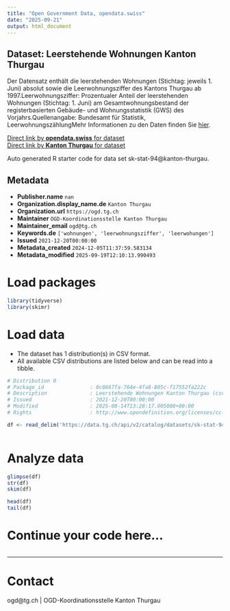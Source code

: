 ```yaml
---
title: "Open Government Data, opendata.swiss"
date: "2025-09-21"
output: html_document
---
```


## Dataset: Leerstehende Wohnungen Kanton Thurgau

Der Datensatz enthält die leerstehenden Wohnungen (Stichtag: jeweils 1. Juni) absolut sowie die Leerwohnungsziffer des Kantons Thurgau ab 1997.Leerwohnungsziffer: Prozentualer Anteil der leerstehenden Wohnungen (Stichtag: 1. Juni) am Gesamtwohnungsbestand der registerbasierten Gebäude- und Wohnungsstatistik (GWS) des Vorjahrs.Quellenangabe: Bundesamt für Statistik, LeerwohnungszählungMehr Informationen zu den Daten finden Sie [hier](https://www.bfs.admin.ch/bfs/de/home/statistiken/bau-wohnungswesen/bautaetigkeit.assetdetail.16964169.html).

[Direct link by **opendata.swiss** for dataset](https://opendata.swiss/de/dataset/leerstehende-wohnungen-kanton-thurgau)<br>
[Direct link by **Kanton Thurgau** for dataset](https://data.tg.ch/explore/dataset/sk-stat-94/)

Auto generated R starter code for data set sk-stat-94@kanton-thurgau.

## Metadata

- **Publisher.name** `nan`
- **Organization.display_name.de** `Kanton Thurgau`
- **Organization.url** `https://ogd.tg.ch`
- **Maintainer** `OGD-Koordinationsstelle Kanton Thurgau`
- **Maintainer_email** `ogd@tg.ch`
- **Keywords.de** `['wohnungen', 'leerwohnungsziffer', 'leerwohungen']`
- **Issued** `2021-12-20T00:00:00`
- **Metadata_created** `2024-12-05T11:37:59.583134`
- **Metadata_modified** `2025-09-19T12:10:13.990493`


# Load packages

```r

library(tidyverse)
library(skimr)

```

# Load data

-   The dataset has 1 distribution(s) in CSV format.
-   All available CSV distributions are listed below and can be read into a tibble.

```r

# Distribution 0
# Package_id               : 0c8667fa-764e-4fa8-805c-f17552fa222c
# Description              : Leerstehende Wohnungen Kanton Thurgau (csv)
# Issued                   : 2021-12-20T00:00:00
# Modified                 : 2025-08-14T13:28:17.005000+00:00
# Rights                   : http://www.opendefinition.org/licenses/cc-by/

df <- read_delim('https://data.tg.ch/api/v2/catalog/datasets/sk-stat-94/exports/csv?use_labels=true')



```

# Analyze data

```r

glimpse(df)
str(df)
skim(df)

head(df)
tail(df)

```

# Continue your code here...

```r

```

------------------------------------------------------------------------

# Contact

ogd@tg.ch | OGD-Koordinationsstelle Kanton Thurgau

